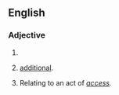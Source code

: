 ==English==

===Adjective===
{{en-adj}}

# {{misspelling of|excessive|lang=en}}
# {{label|en|archaic}} [[additional]].
# {{label|en|rare}} Relating to an act of ''[[access]].''